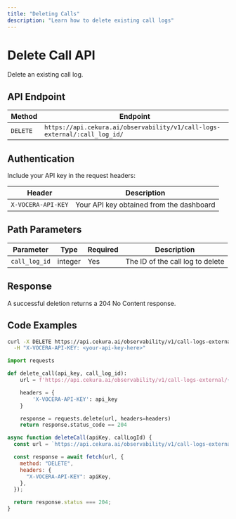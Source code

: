 ---
title: "Deleting Calls"
description: "Learn how to delete existing call logs"
---

# Delete Call API

Delete an existing call log.

## API Endpoint

| Method   | Endpoint                                                                  |
| -------- | ------------------------------------------------------------------------- |
| `DELETE` | `https://api.cekura.ai/observability/v1/call-logs-external/:call_log_id/` |

## Authentication

Include your API key in the request headers:

| Header             | Description                              |
| ------------------ | ---------------------------------------- |
| `X-VOCERA-API-KEY` | Your API key obtained from the dashboard |

## Path Parameters

| Parameter     | Type    | Required | Description                      |
| ------------- | ------- | -------- | -------------------------------- |
| `call_log_id` | integer | Yes      | The ID of the call log to delete |

## Response

A successful deletion returns a 204 No Content response.

## Code Examples

<CodeGroup>

```bash Curl
curl -X DELETE https://api.cekura.ai/observability/v1/call-logs-external/:call_log_id/ \
  -H "X-VOCERA-API-KEY: <your-api-key-here>"
```

```python Python
import requests

def delete_call(api_key, call_log_id):
    url = f'https://api.cekura.ai/observability/v1/call-logs-external/{call_log_id}/'

    headers = {
        'X-VOCERA-API-KEY': api_key
    }

    response = requests.delete(url, headers=headers)
    return response.status_code == 204
```

```javascript JavaScript
async function deleteCall(apiKey, callLogId) {
  const url = `https://api.cekura.ai/observability/v1/call-logs-external/${callLogId}/`;

  const response = await fetch(url, {
    method: "DELETE",
    headers: {
      "X-VOCERA-API-KEY": apiKey,
    },
  });

  return response.status === 204;
}
```

</CodeGroup>

